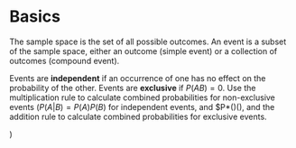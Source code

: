 # Basics {#intro}

The sample space is the set of all possible outcomes. An event is a subset of the sample space, either an outcome (simple event) or a collection of outcomes (compound event).

Events are **independent** if an occurrence of one has no effect on the probability of the other. Events are **exclusive** if $P(AB) = 0$. Use the multiplication rule to calculate combined probabilities for non-exclusive events ($P(A|B) = P(A)P(B)$ for independent events, and $P*()(), and the addition rule to calculate combined probabilities for exclusive events.

)